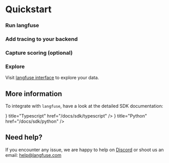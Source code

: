 # Quickstart


<Steps>

### Run langfuse

<RunAll />

### Add tracing to your backend

<TraceAll />

### Capture scoring (optional)

<CaptureAll />

### Explore

Visit [langfuse interface](interface) to explore your data.

</Steps>

## More information

To integrate with `langfuse`, have a look at the detailed SDK documentation:


<Cards>
  <Card
    icon={<SiTypescript size="24" />}
    title="Typescript"
    href="/docs/sdk/typescript"
  />
  <Card icon={<SiPython size="24" />} title="Python" href="/docs/sdk/python" />
</Cards>

## Need help?

If you encounter any issue, we are happy to help on [Discord](https://discord.com/invite/DNDAarxE) or shoot us an email: help@langfuse.com
